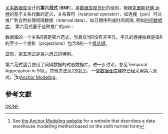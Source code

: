 {{noteTA
|T=zh-cn:第六范式; zh-tw:第六正規化;
|G1=IT
}}

[[关系数据库|关系数据库]]设计的'''第六范式''' ('''6NF''')，是[[数据库规范化|数据库规范化]]的级别，根据[[克里斯托佛·达特|克里斯托佛·达特]]的基于关系代数的定义，{{sfn|Date |Darwen |Lorentzos |2003}}{{sfn |Date |Darwen |Lorentzos|2014}}{{sfn|Harrington|2009|pp=125–126}}关系算符（relational operator），如连接（join）可以推广到自然处理间隔数据（interval data），如日期序列或时间间隔, 例如[[时间数据库|时间数据库]]。{{sfn|Date|Darwen|Lorentzos|2003|pp=141–160}}{{sfn |Date |Darwen |Lorentzos|2014}}{{sfn|Harrington|2009|pp=125–126}} 第六范式基于这种推广的join：

数据库的一个关系R满足第六范式，当且仅当R没有非平凡{{tsl|en|join dependency|连接依赖}}。平凡的连接依赖是指R的至少一个投影（projections）包含R的一个[[候选键|候选键]]。{{sfn|Date|Darwen|Lorentzos|2003|p=176}}

显然，第五范式是第六范式的特例。

第六范式适合使用了间隔数据的时态数据库。进一步讨论，参见Temporal Aggregation in SQL{{sfn| Zimanyi|2006 }}。其他方法见[[TSQL2|TSQL2]]。{{sfn|Snodgrass}} 一些[[数据仓库|数据仓库]]建模已经采用第六范式，<ref>See [http://www.anchormodeling.com the Anchor Modeling website] for a website that describes a data warehouse modelling method based on the sixth normal form</ref>如[[Anchor_Modeling|Anchor Modeling]]。

==參考文獻==
{{Reflist}}

{{資料庫正規化}}
[[Category:資料庫正規化|DK/NF]]